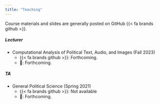 ```yaml
---
title: "Teaching"
---
```


Course materials and slides are generally posted on GitHub {{< fa brands github >}}.

##### Lecturer

-   Computational Analysis of Political Text, Audio, and Images (Fall 2023)
    - {{< fa brands github >}}: Forthcoming.
    - 🔗: Forthcoming.

##### TA

-   General Political Science (Spring 2021)
    - {{< fa brands github >}}: Not available
    - 🔗: Forthcoming.

